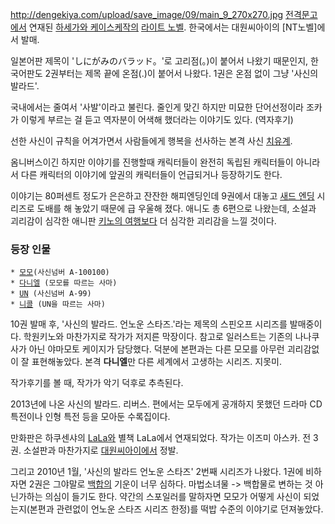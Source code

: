 http://dengekiya.com/upload/save_image/09/main_9_270x270.jpg
[[전격문고]]에서 연재된 [[하세가와 케이스케]]작의 [[라이트 노벨]]. 한국에서는 대원씨아이의 [NT노벨]에서 발매.

일본어판 제목이 'しにがみのバラッド。'로 고리점(。)이 붙어서 나왔기 때문인지, 한국어판도 2권부터는 제목 끝에 온점(.)이 붙어서 나왔다. 1권은 온점 없이 그냥 '사신의 발라드'.

국내에서는 줄여서 '사발'이라고 불린다. 줄인게 맞긴 하지만 미묘한 단어선정이라 조카가 이렇게 부르는 걸 듣고 역자분이 어색해 했더라는 이야기도 있다. (역자후기)

선한 사신이 규칙을 어겨가면서 사람들에게 행복을 선사하는 본격 사신 [[치유계]].

옴니버스이긴 하지만 이야기를 진행할때 캐릭터들이 완전히 독립된 캐릭터들이 아니라서 다른 캐릭터의 이야기에 앞권의 캐릭터들이 언급되거나 등장하기도 한다.

이야기는 80퍼센트 정도가 은은하고 잔잔한 해피엔딩인데 9권에서 대놓고 [[새드 엔딩]] 시리즈로 도배를 해 놓았기 때문에 급 우울해 졌다. 애니도 총 6편으로 나왔는데, 소설과 괴리감이 심각한 애니판 [[키노의 여행]]보다 더 심각한 괴리감을 느낄 것이다.

=== 등장 인물 ===
 * [[모모]](사신넘버 A-100100)
 * [[다니엘]] (모모를 따르는 사마)
 * [[UN]] (사신넘버 A-99)
 * [[니콜]] (UN을 따르는 사마)

10권 발매 후, '사신의 발라드. 언노운 스타즈.'라는 제목의 스핀오프 시리즈를 발매중이다. 학원키노와 마찬가지로 작가가 저지른 막장이다. 참고로 일러스트는 기존의 나나쿠사가 아닌 야마모토 케이지가 담당했다. 덕분에 본편과는 다른 모모를 아무런 괴리감없이 잘 표현해놓았다. 본격 '''다니엘'''만 다른 세계에서 고생하는 시리즈. 지못미.

작가후기를 볼 때, 작가가 악기 덕후로 추측된다. 

2013년에 나온 사신의 발라드. 리버스. 편에서는 모두에게 공개하지 못했던 드라마 CD특전이나 인형 특전 등을 모아둔 수록집이다.

만화판은 하쿠센샤의 [[LaLa]]와 별책 LaLa에서 연재되었다. 작가는 이즈미 아스카. 전 3권. 소설판과 마찬가지로 [[대원씨아이]]에서 정발.

그리고 2010년 1월, '사신의 발라드 언노운 스타즈' 2번째 시리즈가 나왔다.
1권에 비하자면 2권은 그야말로 [[백합]]의 기운이 너무 심하다. 마법소녀물 -> 백합물로 변하는 것 아닌가하는 의심이 들기도 한다. 약간의 스포일러를 말하자면 모모가 어떻게 사신이 되었는지(본편과 관련없이 언노운 스타즈 시리즈 한정)를 떡밥 수준의 이야기로 던져놓았다.
